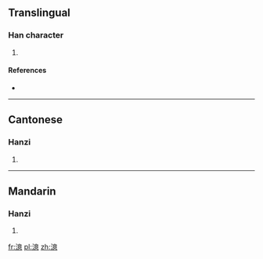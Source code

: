 ==Translingual==

===Han character===
{{Han char|rn=85|rad=水|as=13|sn=16|four=30136|canj=EYTP}}

# {{defn|Han|sort=水13}}

====References====
* {{Han ref|kx=0654.010|dkj=18422|dj=1064.020|hdz=31764.030|uh=6FBA|ud=28602|bh=E9F9|bd=59897}}

----

==Cantonese==

===Hanzi===
{{yue-hanzi|jyut=|y=yik1}}

# {{defn|lang=yue|sort=水13}}

----

==Mandarin==

===Hanzi===
{{cmn-hanzi|pin=[[jiāo]] ([[jiao1]]), [[jiào]] ([[jiao4]]), [[yì]] ([[yi4]])|wg=chiao<sup>1</sup>, chiao<sup>4</sup>, i<sup>4</sup>}}

# {{defn|lang=cmn|sort=水13}}

[[fr:澺]]
[[pl:澺]]
[[zh:澺]]